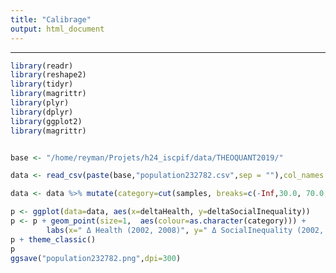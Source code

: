 ```yaml
---
title: "Calibrage"
output: html_document
---
```


---
```r
library(readr)
library(reshape2)
library(tidyr)
library(magrittr)
library(plyr)
library(dplyr)
library(ggplot2)
library(magrittr)


base <- "/home/reyman/Projets/h24_iscpif/data/THEOQUANT2019/"

```

```r
data <- read_csv(paste(base,"population232782.csv",sep = ""),col_names = TRUE)  %>% filter(samples >= 10.0)

data <- data %>% mutate(category=cut(samples, breaks=c(-Inf,30.0, 70.0, 100.0), labels = c("low < 30 ","medium >30 & < 70 ", "high >= 70")))

p <- ggplot(data=data, aes(x=deltaHealth, y=deltaSocialInequality))
p <- p + geom_point(size=1,  aes(colour=as.character(category))) +
        labs(x=" Δ Health (2002, 2008)", y=" Δ SocialInequality (2002, 2008) ", colour = "nb samples")
p + theme_classic() 
p
ggsave("population232782.png",dpi=300)
```

